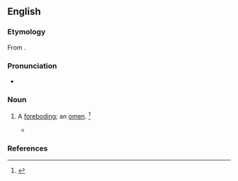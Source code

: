 ==English==

===Etymology===
From {{suffix|en|abode|ment}}.

===Pronunciation===
* {{a|US}} {{IPA|/əˈboʊd.mn̩t/|lang=en}}

===Noun===
{{en-noun}}

# {{lb|en|obsolete}} A [[foreboding]]; an [[omen]]. {{defdate|Attested from the late 16<sup>th</sup> century to the mid 17<sup>th</sup> century.}}<ref name=SOED>{{R:SOED5|page=6}}</ref>
#* {{quote-book|lang=en|author={{w|Shakespeare}}|title=Henry VI, Part III|section=Act IV, Scene vii|year=1591|passage=Tush, man, '''abodements''' must not now affright us ...}}

===References===
<references/>